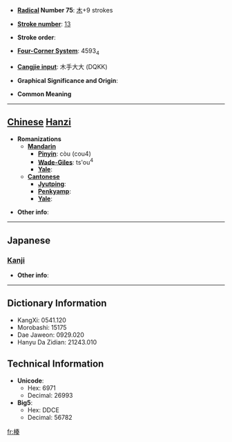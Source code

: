 * '''[[Wiktionary:Chinese radical index| Radical]] Number 75''': [[Wiktionary:Chinese radical index 木|木]]+9 strokes

* '''[[Wiktionary:Chinese total strokes index|Stroke number]]''': [[Wiktionary:Chinese total strokes index 13|13]]

* '''Stroke order''': 

* '''[[Wiktionary:Chinese four corner index|Four-Corner System]]''': 4593<sub>4</sub>

* '''[[Wiktionary:Chinese Cangjie index|Cangjie input]]''': 木手大大 (DQKK)

* '''Graphical Significance and Origin''': 

* '''Common Meaning'''

----

== [[Chinese]] [[Hanzi]] ==

* '''Romanizations'''
** '''[[Mandarin]]'''
*** '''[[Pinyin]]''': còu (cou4)
*** '''[[Wade-Giles]]''': ts'ou<sup>4</sup>
*** '''[[Yale]]''': 
** '''[[Cantonese]]'''
*** '''[[Jyutping]]''':
*** '''[[Penkyamp]]''': 
*** '''[[Yale]]''': 

* '''Other info''': 

----

==Japanese==
===[[Kanji]]===
{{kanji|on readings=[[そう]] (sō), [[す]] (su)|kun readings=}}

* '''Other info''':  

----

== Dictionary Information ==

* KangXi: 0541.120
* Morobashi: 15175
* Dae Jaweon: 0929.020
* Hanyu Da Zidian: 21243.010

== Technical Information ==

* '''Unicode''':
** Hex: 6971
** Decimal: 26993
* '''Big5''':
** Hex: DDCE
** Decimal: 56782

[[fr:楱]]